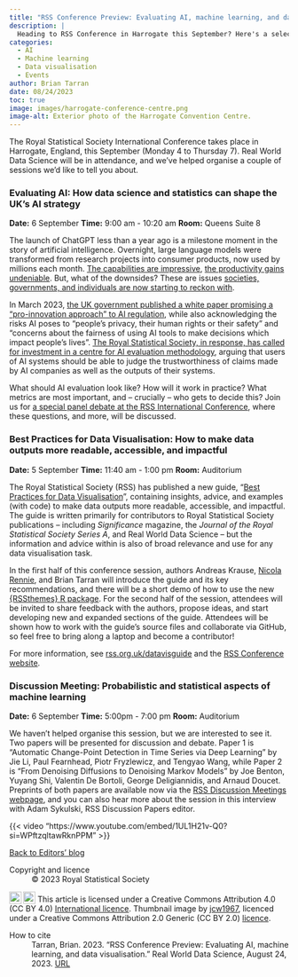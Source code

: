 ```yaml
---
title: "RSS Conference Preview: Evaluating AI, machine learning, and data visualisation"
description: |
  Heading to RSS Conference in Harrogate this September? Here's a selection of sessions to add to your  schedule.
categories:
  - AI
  - Machine learning
  - Data visualisation
  - Events
author: Brian Tarran
date: 08/24/2023
toc: true
image: images/harrogate-conference-centre.png
image-alt: Exterior photo of the Harrogate Convention Centre.
---
```

The Royal Statistical Society International Conference takes place in Harrogate, England, this September (Monday 4 to Thursday 7). Real World Data Science will be in attendance, and we've helped organise a couple of sessions we'd like to tell you about.

### Evaluating AI: How data science and statistics can shape the UK's AI strategy 
**Date:** 6 September **Time:** 9:00 am - 10:20 am **Room:** Queens Suite 8

The launch of ChatGPT less than a year ago is a milestone moment in the story of artificial intelligence. Overnight, large language models were transformed from research projects into consumer products, now used by millions each month. [The capabilities are impressive](https://realworlddatascience.net/viewpoints/editors-blog/posts/2023/07/19/code-interpreter.html), [the productivity gains undeniable](https://realworlddatascience.net/careers/posts/2023/05/11/chatgpt-data-science-pt1.html). But, what of the downsides? These are issues [societies, governments, and individuals are now starting to reckon with](https://realworlddatascience.net/viewpoints/interviews/posts/2023/04/28/stephanie-hare.html).

In March 2023, [the UK government published a white paper promising a "pro-innovation approach" to AI regulation](https://www.gov.uk/government/publications/ai-regulation-a-pro-innovation-approach/white-paper), while also acknowledging the risks AI poses to "people’s privacy, their human rights or their safety" and "concerns about the fairness of using AI tools to make decisions which impact people’s lives". [The Royal Statistical Society, in response, has called for investment in a centre for AI evaluation methodology](https://rss.org.uk/RSS/media/File-library/Policy/2023/RSS-AI-white-paper-response-v2-2.pdf), arguing that users of AI systems should be able to judge the trustworthiness of claims made by AI companies as well as the outputs of their systems.

What should AI evaluation look like? How will it work in practice? What metrics are most important, and -- crucially -- who gets to decide this? Join us for [a special panel debate at the RSS International Conference](https://virtual.oxfordabstracts.com/#/event/4019/program?session=66677&s=700), where these questions, and more, will be discussed. 

### Best Practices for Data Visualisation: How to make data outputs more readable, accessible, and impactful
**Date:** 5 September **Time:** 11:40 am - 1:00 pm **Room:** Auditorium

The Royal Statistical Society (RSS) has published a new guide, “[Best Practices for Data Visualisation](https://royal-statistical-society.github.io/datavisguide/)”, containing insights, advice, and examples (with code) to make data outputs more readable, accessible, and impactful. The guide is written primarily for contributors to Royal Statistical Society publications – including *Significance* magazine, the *Journal of the Royal Statistical Society Series A*, and Real World Data Science – but the information and advice within is also of broad relevance and use for any data visualisation task.

In the first half of this conference session, authors Andreas Krause, [Nicola Rennie](https://nrennie.rbind.io/), and Brian Tarran will introduce the guide and its key recommendations, and there will be a short demo of how to use the new [{RSSthemes} R package](https://github.com/nrennie/RSSthemes). For the second half of the session, attendees will be invited to share feedback with the authors, propose ideas, and start developing new and expanded sections of the guide. Attendees will be shown how to work with the guide’s source files and collaborate via GitHub, so feel free to bring along a laptop and become a contributor!

For more information, see [rss.org.uk/datavisguide](https://royal-statistical-society.github.io/datavisguide/) and the [RSS Conference website](https://virtual.oxfordabstracts.com/#/event/4019/program?session=65937&s=0).

### Discussion Meeting: Probabilistic and statistical aspects of machine learning
**Date:** 6 September **Time:** 5:00pm - 7:00 pm **Room:** Auditorium

We haven't helped organise this session, but we are interested to see it. Two papers will be presented for discussion and debate. Paper 1 is "Automatic Change-Point Detection in Time Series via Deep Learning" by Jie Li, Paul Fearnhead, Piotr Fryzlewicz, and Tengyao Wang, while Paper 2 is "From Denoising Diffusions to Denoising Markov Models" by Joe Benton, Yuyang Shi, Valentin De Bortoli, George Deligiannidis, and Arnaud Doucet. Preprints of both papers are available now via the [RSS Discussion Meetings webpage](https://rss.org.uk/training-events/events/discussion-papers/), and you can also hear more about the session in this interview with Adam Sykulski, RSS Discussion Papers editor.

{{< video "https://www.youtube.com/embed/1UL1H21v-Q0?si=WPftzqltawRknPPM" >}}

::: {.article-btn}
[Back to Editors' blog](/viewpoints/editors-blog/index.qmd)
:::

::: {.further-info}
::: grid
::: {.g-col-12 .g-col-md-6}
Copyright and licence
: &copy; 2023 Royal Statistical Society

<a href="http://creativecommons.org/licenses/by/4.0/?ref=chooser-v1" target="_blank" rel="license noopener noreferrer" style="display:inline-block;"> <img style="height:22px!important;vertical-align:text-bottom;" src="https://mirrors.creativecommons.org/presskit/icons/cc.svg?ref=chooser-v1"><img style="height:22px!important;margin-left:3px;vertical-align:text-bottom;" src="https://mirrors.creativecommons.org/presskit/icons/by.svg?ref=chooser-v1"></a> This article is licensed under a Creative Commons Attribution 4.0 (CC BY 4.0) <a href="http://creativecommons.org/licenses/by/4.0/?ref=chooser-v1" target="_blank" rel="license noopener noreferrer" style="display:inline-block;"> International licence</a>. Thumbnail image by <a href="https://flic.kr/p/YzNWJw">jcw1967</a>, licenced under a Creative Commons Attribution 2.0 Generic (CC BY 2.0) <a href="https://creativecommons.org/licenses/by/2.0/">licence</a>.

:::

::: {.g-col-12 .g-col-md-6}
How to cite
: Tarran, Brian. 2023. "RSS Conference Preview: Evaluating AI, machine learning, and data visualisation." Real World Data Science, August 24, 2023. [URL](https://realworlddatascience.net/viewpoints/editors-blog/posts/2023/08/24/rss-conference.html)
:::
:::
:::